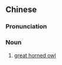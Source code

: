 {{also|大雕鸮}}
==Chinese==
{{zh-forms|s=大雕鸮|type=12}}

===Pronunciation===
{{zh-pron
|m=dàdiāoxiāo
|c=daai6 diu1 hiu1
|cat=n
}}

===Noun===
{{zh-noun}}

# [[great horned owl]]

{{zh-cat|Owls}}